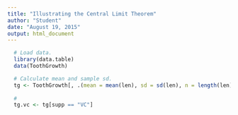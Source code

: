 ```yaml
---
title: "Illustrating the Central Limit Theorem"
author: "Student"
date: "August 19, 2015"
output: html_document
---
```


```r
  # Load data.
  library(data.table)
  data(ToothGrowth)

  # Calculate mean and sample sd.
  tg <- ToothGrowth[, .(mean = mean(len), sd = sd(len), n = length(len)), by = .(supp, dose)]
  
  # 
  tg.vc <- tg[supp == "VC"]
```
